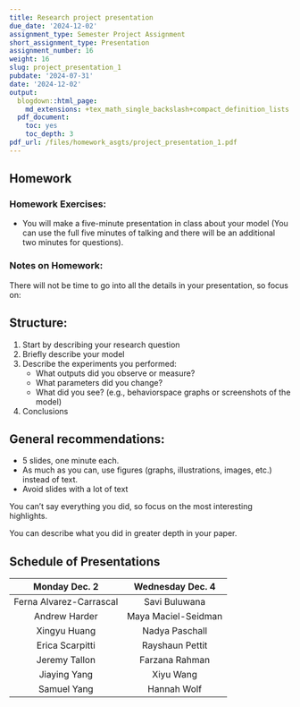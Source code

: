```yaml
---
title: Research project presentation
due_date: '2024-12-02'
assignment_type: Semester Project Assignment
short_assignment_type: Presentation
assignment_number: 16
weight: 16
slug: project_presentation_1
pubdate: '2024-07-31'
date: '2024-12-02'
output:
  blogdown::html_page:
    md_extensions: +tex_math_single_backslash+compact_definition_lists
  pdf_document:
    toc: yes
    toc_depth: 3
pdf_url: /files/homework_asgts/project_presentation_1.pdf
---
```

## Homework

### Homework Exercises:



* You will make a five-minute presentation in class about your model (You can use the full five minutes of talking and there will be an additional two minutes for questions).

### Notes on Homework:


There will not be time to go into all the details in your presentation, so focus on:

## Structure:

#. Start by describing your research question
#. Briefly describe your model
#. Describe the experiments you performed:
   * What outputs did you observe or measure?
   * What parameters did you change?
   * What did you see? (e.g., behaviorspace graphs or screenshots of the model)
#. Conclusions

## General recommendations:

* 5 slides, one minute each.
* As much as you can, use figures (graphs, illustrations, images, etc.) instead of text.
* Avoid slides with a lot of text

You can’t say everything you did, so focus on the most interesting highlights.

You can describe what you did in greater depth in your paper.

## Schedule of Presentations

| Monday Dec. 2       | Wednesday Dec. 4    |
|:-------------------:|:-------------------:|
| Ferna Alvarez-Carrascal | Savi Buluwana       |
| Andrew Harder           | Maya Maciel-Seidman |
| Xingyu Huang            | Nadya Paschall      |
| Erica Scarpitti         | Rayshaun Pettit     |
| Jeremy Tallon           | Farzana Rahman      |
| Jiaying Yang            | Xiyu Wang           |
| Samuel Yang            | Hannah Wolf         |